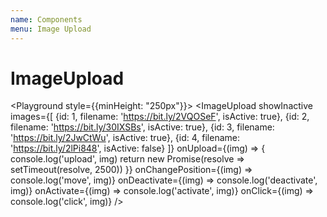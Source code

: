 ```yaml
---
name: Components
menu: Image Upload
---
```



# ImageUpload

<Props of={ImageUploadBase} />

<Playground style={{minHeight: "250px"}}>
  <ImageUpload
    showInactive
    images={[
      {id: 1, filename: 'https://bit.ly/2VQOSeF', isActive: true},
      {id: 2, filename: 'https://bit.ly/30IXSBs', isActive: true},
      {id: 3, filename: 'https://bit.ly/2JwCtWu', isActive: true},
      {id: 4, filename: 'https://bit.ly/2lPi848', isActive: false}
    ]}
    onUpload={(img) => {
      console.log('upload', img)
      return new Promise(resolve => setTimeout(resolve, 2500))
    }}
    onChangePosition={(img) => console.log('move', img)}
    onDeactivate={(img) => console.log('deactivate', img)}
    onActivate={(img) => console.log('activate', img)}
    onClick={(img) => console.log('click', img)}
  />
</Playground>
